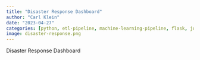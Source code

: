 ```yaml
---
title: "Disaster Response Dashboard"
author: "Carl Klein"
date: "2023-04-27"
categories: [python, etl-pipeline, machine-learning-pipeline, flask, joblib, nltk, numpy, pandas, plotly, sklearn, sqlalchemy, sql, dashboard]
image: disaster-response.png
---
```


Disaster Response Dashboard
